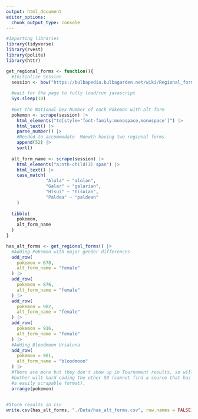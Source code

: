 ```yaml
---
output: html_document
editor_options: 
  chunk_output_type: console
---
```


```r
#Importing libraries
library(tidyverse)
library(rvest)
library(polite)
library(httr)
```

```r
get_regional_forms <- function(){
  #Initialize Session
  session <- bow("https://bulbapedia.bulbagarden.net/wiki/Regional_form")
  
  #wait for the page to fully load/run javascript
  Sys.sleep(10)
  
  #Get the National Dex Number of each Pokemon with alt form
  pokemon <- scrape(session) |> 
    html_elements("td[style='font-family:monospace,monospace']") |> 
    html_text() |> 
    parse_number() |> 
    #Needed to accommodate  Moewth having two regional forms
    append(52) |> 
    sort()
  
  alt_form_name <- scrape(session) |> 
    html_elements("a:nth-child(3) span") |> 
    html_text() |> 
    case_match(
               "Alola" ~ "alolan",
               "Galar" ~ "galarian",
               "Hisui" ~ "hisuian",
               "Paldea" ~ "paldean"
    )
  
  tibble(
    pokemon, 
    alt_form_name
  )
}
```

```r
has_alt_forms <- get_regional_forms() |> 
  #Adding Pokemon with major gender differences
  add_row(
    pokemon = 678,
    alt_form_name = "female"
  ) |> 
  add_row(
    pokemon = 876,
    alt_form_name = "female"
  ) |> 
  add_row(
    pokemon = 902,
    alt_form_name = "female"
  ) |> 
  add_row(
    pokemon = 916,
    alt_form_name = "female"
  ) |> 
  #Adding Bloodmoon Ursaluna
  add_row(
    pokemon = 901,
    alt_form_name = "bloodmoon"
  ) |> 
  #There are more but they don't show up in Tournament results, so will not 
  #bother wilt hard coding the other 50 (cannot find a source that has them in 
  #a easily scrapable format).
  arrange(pokemon)
  

#Store results in csv
write.csv(has_alt_forms, "./Data/has_alt_forms.csv", row.names = FALSE)
```


